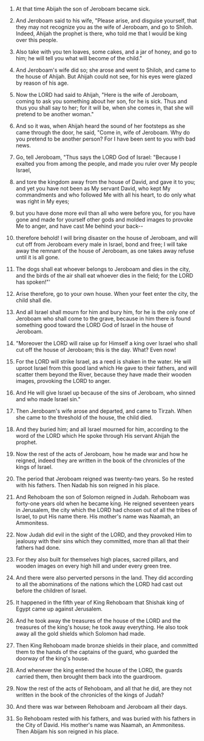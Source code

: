 
1. At that time Abijah the son of Jeroboam became sick.

2. And Jeroboam said to his wife, "Please arise, and disguise yourself, that they may not recognize you as the wife of Jeroboam, and go to Shiloh. Indeed, Ahijah the prophet is there, who told me that I would be king over this people.

3. Also take with you ten loaves, some cakes, and a jar of honey, and go to him; he will tell you what will become of the child."

4. And Jeroboam's wife did so; she arose and went to Shiloh, and came to the house of Ahijah. But Ahijah could not see, for his eyes were glazed by reason of his age.

5. Now the LORD had said to Ahijah, "Here is the wife of Jeroboam, coming to ask you something about her son, for he is sick. Thus and thus you shall say to her; for it will be, when she comes in, that she will pretend to be another woman."

6. And so it was, when Ahijah heard the sound of her footsteps as she came through the door, he said, "Come in, wife of Jeroboam. Why do you pretend to be another person? For I have been sent to you with bad news.

7. Go, tell Jeroboam, "Thus says the LORD God of Israel: "Because I exalted you from among the people, and made you ruler over My people Israel,

8. and tore the kingdom away from the house of David, and gave it to you; and yet you have not been as My servant David, who kept My commandments and who followed Me with all his heart, to do only what was right in My eyes;

9. but you have done more evil than all who were before you, for you have gone and made for yourself other gods and molded images to provoke Me to anger, and have cast Me behind your back--

10. therefore behold! I will bring disaster on the house of Jeroboam, and will cut off from Jeroboam every male in Israel, bond and free; I will take away the remnant of the house of Jeroboam, as one takes away refuse until it is all gone.

11. The dogs shall eat whoever belongs to Jeroboam and dies in the city, and the birds of the air shall eat whoever dies in the field; for the LORD has spoken!"'

12. Arise therefore, go to your own house. When your feet enter the city, the child shall die.

13. And all Israel shall mourn for him and bury him, for he is the only one of Jeroboam who shall come to the grave, because in him there is found something good toward the LORD God of Israel in the house of Jeroboam.

14. "Moreover the LORD will raise up for Himself a king over Israel who shall cut off the house of Jeroboam; this is the day. What? Even now!

15. For the LORD will strike Israel, as a reed is shaken in the water. He will uproot Israel from this good land which He gave to their fathers, and will scatter them beyond the River, because they have made their wooden images, provoking the LORD to anger.

16. And He will give Israel up because of the sins of Jeroboam, who sinned and who made Israel sin."

17. Then Jeroboam's wife arose and departed, and came to Tirzah. When she came to the threshold of the house, the child died.

18. And they buried him; and all Israel mourned for him, according to the word of the LORD which He spoke through His servant Ahijah the prophet.

19. Now the rest of the acts of Jeroboam, how he made war and how he reigned, indeed they are written in the book of the chronicles of the kings of Israel.

20. The period that Jeroboam reigned was twenty-two years. So he rested with his fathers. Then Nadab his son reigned in his place.

21. And Rehoboam the son of Solomon reigned in Judah. Rehoboam was forty-one years old when he became king. He reigned seventeen years in Jerusalem, the city which the LORD had chosen out of all the tribes of Israel, to put His name there. His mother's name was Naamah, an Ammonitess.

22. Now Judah did evil in the sight of the LORD, and they provoked Him to jealousy with their sins which they committed, more than all that their fathers had done.

23. For they also built for themselves high places, sacred pillars, and wooden images on every high hill and under every green tree.

24. And there were also perverted persons in the land. They did according to all the abominations of the nations which the LORD had cast out before the children of Israel.

25. It happened in the fifth year of King Rehoboam that Shishak king of Egypt came up against Jerusalem.

26. And he took away the treasures of the house of the LORD and the treasures of the king's house; he took away everything. He also took away all the gold shields which Solomon had made.

27. Then King Rehoboam made bronze shields in their place, and committed them to the hands of the captains of the guard, who guarded the doorway of the king's house.

28. And whenever the king entered the house of the LORD, the guards carried them, then brought them back into the guardroom.

29. Now the rest of the acts of Rehoboam, and all that he did, are they not written in the book of the chronicles of the kings of Judah?

30. And there was war between Rehoboam and Jeroboam all their days.

31. So Rehoboam rested with his fathers, and was buried with his fathers in the City of David. His mother's name was Naamah, an Ammonitess. Then Abijam his son reigned in his place.


